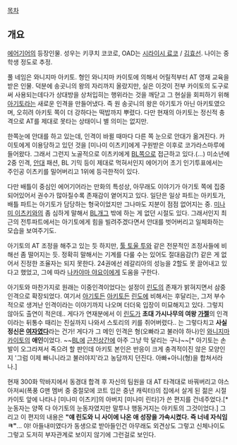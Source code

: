 [[목차]]
== 개요 ==
[[에어기어]]의 등장인물. 성우는 키쿠치 코코로, OAD는 [[시라이시 료코]] / [[김효선]]. 나이는 중학생 정도로 추정. 

풀 네임은 와니지마 아키토. 형인 와니지마 카이토에 의해서 어릴적부터 AT 영재 교육을 받은 인물. 덕분에 송곳니의 왕의 자리까지 올랐지만, 실은 이것이 전부 카이토의 도구로써 사용되는데다가 상대방을 상처입히는 행위라는 것을 깨닫고 그 현실을 회피하기 위해 [[아기토]]라는 새로운 인격을 만들어냈다. 즉 원 송곳니의 왕은 아기토가 아닌 아키토였으며, 오히려 아키토 쪽이 더 강하다는 떡밥까지 뿌렸다. 다만 현재의 아키토는 정신적 충격으로 AT를 제대로 못타는 상태이니 별 의미는 없지만.

한쪽눈에 안대를 하고 있는데, 인격이 바뀔 때마다 다른 쪽 눈으로 안대가 옮겨진다. 카이토에게 이용당하고 있던 것을 [미나미 이츠키]에게 구원받은 이후로 코가라스마루에 들어왔다. 그래서 그런지 노골적으로 이츠키에게 [[BL]]쪽으로 접근하고 있다.(…) 미소년에 2중 인격, [[안대]] 패션, BL 기믹 등이 제대로 먹혀서인지 에어기어 초기 인기투표에서는 주인공 이츠키를 밀어버리고 1위에 등극한적이 있다.

다만 배틀이 중심인 에어기어라는 만화의 특성상, 아무래도 이야기가 아기토 쪽에 집중되어있어서 권수가 많아질수록 존재감이 옅어지고 있다. 일단은 일상 파트는 아키토가, 배틀 파트는 아기토가 담당하는 형국이었지만 그나마도 지분이 점점 없어지는 중. [[미나미 이츠키]]와의 좀 심하게 말해서 [[BL]]개그 밖에 하는 게 없던 시절도 있다. 그래서인지 최근의 전투파트에서는 아기토에게 힘을 빌려주겠다면서 안대를 벗어버리고 일체화하는 모습을 보여주기도.

아기토의 AT 조정을 해주고 있는 듯 하지만, [[툴 토울 투]]와 같은 전문적인 조정사들에 비해선 좀 떨어지는 듯. 정확히 말해서는 기계를 다룰 수는 있어도 절대음감(?) 같은 게 없어서 진정한 조율자는 되지 못한다. 24권에선 레갈리아의 성능을 2할도 못 끌어내고 있다고 했었고, 그에 따라 [[나카야마 야요이]]에게 도움을 구한다.

아기토와 마찬가지로 원래는 이중인격이었다는 설정이 [[린도]]의 존재가 밝혀지면서 삼중인격으로 확장되었다. 여기서 [[아기토]]든 [[아키토]]든 [[린도]]에 비해서는 후달리는, 그저 부수적으로 생겨난 인격이라는 이야기까지 나오며 더더욱 입장이 미묘해지고 있다. 그렇지 않아도 출연이 적은데.. 게다가 연재분에서 이 [[린도]]가 '''초대 가시나무의 여왕 [[가젤]]'''의 인격이라는 뒤통수 때리는 진실까지 나와서 스토리의 키를 쥐어버렸다.. 는 그렇다치고 '''사실 정신은 [[여자]]였다'''라는 건가! 게다가 그 메인 인격은 형(오빠라고 불러야 하나)인 [[와니지마 카이토]]의 '''애인'''이었다. ~~[[BL]]에 [[근친상간]]에 아주 그냥 막 달리는 구나~~[* 아기토는 손발이 오그라져서 죽으려 할 판인데 아키토 본인은 반응이 크게 충격적이진 않은 모양인지 '그럼 이제 빠니니라고 불러야지'라고 농담까지 던진다. 아빠+아니(형)을 합쳐서라나.]

현재 300화 막바지에서 동경대 합격 후 자신의 팀원을 대 AT 타격대로 바꿔버리고 야스 아저씨(폭풍 G맨 멤버 중 중절모에 코트 입은 중년 캐릭터)의 집에서 살게 된 젊은 시절 카이토 앞에 나타나 [미나미 이츠키]의 아버지 [미나미 린타]가 쓴 편지를 건네주었다.[* 눈동자는 양쪽 다 아기토의 눈동자였지만 말투나 행동거지는 아키토의 그것이었다.] 그리고 이 편지의 내용은 '''"얘 린도와 니 사이에 나온 애 성장을 가속시켰다. 즉 너네 자식임ㅋ"'''... 야! 아들내미였다가 동생으로 받아들인건 아무래도 외견상도 그렇고 신체나이도 그렇고 도저히 부자관계로 보이지 않기에 그런걸로 보인다.
